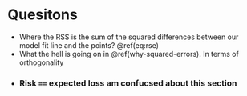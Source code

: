 # Quesitons

- Where the RSS is the sum of the squared differences between our model fit
  line and the points? \@ref(eq:rse)
- What the hell is going on in \@ref(why-squared-errors). In terms of
  orthogonality
- ### Risk `==` expected loss am confucsed about this section

